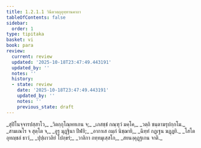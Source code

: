 ```yaml
---
title: 1.2.1.1 วินีตวตฺถุอุทฺทานคาถา
tableOfContents: false
sidebar:
  order: 1
type: tipitaka
basket: vi
book: para
review:
  current: review
  updated: '2025-10-18T23:47:49.443191'
  updated_by: ''
  notes: ''
  history:
  - state: review
    date: '2025-10-18T23:47:49.443191'
    updated_by: ''
    notes: ''
    previous_state: draft
---
```



<DynamicBreadcrumb />


<ReviewStatus review={frontmatter.review} showDetails={true} />

<HypothesisAnnotation frontmatter={frontmatter} />

<Paragraph number="942" type="verses" book="para">
_สุปิโนจฺจารปสฺสาโว,_  
_วิตกฺกุโณฺหทเกน จ;_  
_เภสชฺชํ กณฺฑุวํ มคฺโค,_  
_วตฺถิ ชนฺตาฆรุปกฺกโม._  

</Paragraph>

<Paragraph number="943" type="verses" book="para">
_สามเณโร จ สุตฺโต จ,_  
_อูรุ มุฏฺฐินา ปีฬยิ;_  
_อากาเส ถมฺภํ นิชฺฌายิ,_  
_ฉิทฺทํ กฏฺเฐน ฆฏฺฏยิ._  

</Paragraph>

<Paragraph number="944" type="verses" book="para">
_โสโต อุทญฺชลํ ธาวํ,_  
_ปุปฺผาวลิยํ โปกฺขรํ;_  
_วาลิกา กทฺทมุเสฺสโก,_  
_สยนงฺคุฏฺฐเกน จาติ._
</Paragraph>